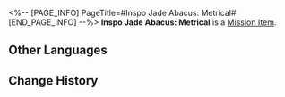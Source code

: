 <%-- [PAGE_INFO]
PageTitle=#Inspo Jade Abacus: Metrical#
[END_PAGE_INFO] --%>
{{Item Infobox
|id          = 140270
|image       = Item Inspo Jade Abacus- Metrical.png
|type        = Mission Item
|invCategory = Missions
|rarity      = 3
|effect      = 
|description = A Jade Abacus that stores machine learning data and codes. It is used to help Cong write poems.
}}
{{Description|''"They say 'Poetry cannot be about technology, as it is not romantic,' but technology can be romantic, right?"''}}
'''Inspo Jade Abacus: Metrical''' is a [[Mission Item]].

==Other Languages==
{{Other Languages
|en   = Inspo Jade Abacus: Metrical
|zhs  = 灵感玉兆•格律
|zht  = 靈感玉兆•格律
|ja   = 着想玉兆・格律
|ko   = 영감 옥조•운율
|es   = Ábaco de jade inspirador: Métrica
|fr   = Boulier de jade d'inspi' métrique
|ru   = Счёты вдохновения: Рифма
|th   = Inspo Jade Abacus: ฉันทลักษณ์
|vi   = Bàn Tính Ngọc Linh Cảm - Niêm Luật
|de   = Inspirierender Jade-Abakus: Metrisch
|id   = Chip Inspirasi Jade Abacus: Metrik
|pt   = Ábaco de Jade de Inspiração: Métrico
}}

==Change History==
{{Change History|2.0}}